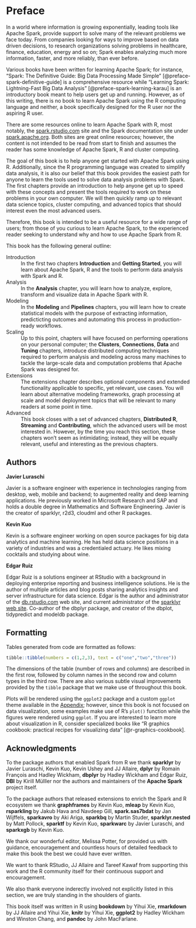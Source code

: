 # Preface {-}

In a world where information is growing exponentially, leading tools like Apache Spark, provide support to solve many of the relevant problems we face today. From companies looking for ways to improve based on data driven decisions, to research organizations solving problems in healthcare, finance, education, energy and so on; Spark enables analyzing much more information, faster, and more reliably, than ever before.

Various books have been written for learning Apache Spark; for instance, "Spark: The Definitive Guide: Big Data Processing Made Simple" [@preface-spark-definitive-guide] is a comprehensive resource while "Learning Spark: Lightning-Fast Big Data Analysis" [@preface-spark-learning-karau] is an introductory book meant to help users get up and running. However, as of this writing, there is no book to learn Apache Spark using the R computing language and neither, a book specifically designed for the R user nor the aspiring R user.

There are some resources online to learn Apache Spark with R, most notably, the [spark.rstudio.com](https://spark.rstudio.com) site and the Spark documentation site under [spark.apache.org](https://spark.apache.org/docs/latest/index.html). Both sites are great online resources; however, the content is not intended to be read from start to finish and assumes the reader has some knowledge of Apache Spark, R and cluster computing.

The goal of this book is to help anyone get started with Apache Spark using R. Additionally, since the R programming language was created to simplify data analysis, it is also our belief that this book provides the easiest path for anyone to learn the tools used to solve data analysis problems with Spark. The first chapters provide an introduction to help anyone get up to speed with these concepts and present the tools required to work on these problems in your own computer. We will then quickly ramp up to relevant data science topics, cluster computing, and advanced topics that should interest even the most advanced users.

Therefore, this book is intended to be a useful resource for a wide range of users; from those of you curious to learn Apache Spark, to the experienced reader seeking to understand why and how to use Apache Spark from R.

This book has the following general outline:

Introduction
: In the first two chapters **Introduction** and **Getting Started**, you will learn about Apache Spark, R and the tools to perform data analysis with Spark and R.

Analysis
: In the **Analysis** chapter, you will learn how to analyze, explore, transform and visualize data in Apache Spark with R.

Modeling
: In the **Modeling** and **Pipelines** chapters, you will learn how to create statistical models with the purpose of extracting information, predicticting outcomes and automating this process in production-ready workflows.

Scaling
: Up to this point, chapters will have focused on performing operations on your personal computer; the **Clusters**, **Connections**, **Data** and **Tuning** chapters, introduce distributed computing techniques required to perform analysis and modeling across many machines to tackle the large-scale data and computation problems that Apache Spark was designed for.

Extensions
: The extensions chapter describes optional components and extended functionality applicable to specific, yet relevant, use cases. You will learn about alternative modeling frameworks, graph processing at scale and model deployment topics that will be relevant to many readers at some point in time.

Advanced
: This book closes with a set of advanced chapters, **Distributed R**, **Streaming** and **Contributing**, which the advanced users will be most interested in. However, by the time you reach this section, these chapters won't seem as intimidating; instead, they will be equally relevant, useful and interesting as the previous chapters.

## Authors {-}

**Javier Luraschi**

Javier is a software engineer with experience in technologies ranging from desktop, web, mobile and backend; to augmented reality and deep learning applications. He previously worked in Microsoft Research and SAP and holds a double degree in Mathematics and Software Engineering. Javier is the creator of sparklyr, r2d3, cloudml and other R packages.

**Kevin Kuo**

Kevin is a software engineer working on open source packages for big data analytics and machine learning. He has held data science positions in a variety of industries and was a credentialed actuary. He likes mixing cocktails and studying about wine.

**Edgar Ruiz**

Edgar Ruiz is a solutions engineer at RStudio with a background in deploying enterprise reporting and business intelligence solutions. He is the author of multiple articles and blog posts sharing analytics insights and server infrastructure for data science. Edgar is the author and administrator of the [db.rstudio.com](https://db.rstudio.com) web site, and current administrator of the [sparklyr web site](https://spark.rstudio.com). Co-author of the dbplyr package, and creator of the dbplot, tidypredict and modeldb package.

## Formatting {-}

Tables generated from code are formatted as follows:

```r
tibble::tibble(numbers = c(1,2,3), text = c("one","two","three"))
```

The dimensions of the table (number of rows and columns) are described in the first row, followed by column names in the second row and column types in the third row. There are also various subtle visual improvements provided by the `tibble` package that we make use of throughout this book.

Plots will be rendered using the `ggplot2` package and a custom `ggplot` theme available in the [Appendix](#appendix-ggplot2-theme); however, since this book is not focused on data visualization, some examples make use of R's `plot()` function while the figures were rendered using `ggplot`. If you are interested to learn more about visualization in R, consider specialized books like "R graphics cookbook: practical recipes for visualizing data" [@r-graphics-cookbook].
 
## Acknowledgments {-}

To the package authors that enabled Spark from R we thank **sparklyr** by Javier Luraschi, Kevin Kuo, Kevin Ushey and JJ Allaire, **dplyr** by Romain François and Hadley Wickham, **dbplyr** by Hadley Wickham and Edgar Ruiz, **DBI** by Kirill Mülller nor the authors and maintainers of the **Apache Spark** project itself.

To the package authors that released extensions to enrich the Spark and R ecosystem we thank **graphframes** by Kevin Kuo, **mleap** by Kevin Kuo, **rsparkling** by Jakub Hava and Navdeep Gill, **spark.sas7bdat** by Jan Wijffels, **sparkavro** by Aki Ariga, **sparkbq** by Martin Studer, **sparklyr.nested** by Matt Pollock, **sparktf** by Kevin Kuo, **sparkwarc** by Javier Luraschi, and **sparkxgb** by Kevin Kuo.

We thank our wonderful editor, Melissa Potter, for provided us with guidance, encouragement and countless hours of detailed feedback to make this book the best we could have ever written.

We want to thank RStudio, JJ Allaire and Tareef Kawaf from supporting this work and the R community itself for their continuous support and encouragement.

We also thank everyone inderectly involved not explicitly listed in this section, we are truly standing in the shoulders of giants.

This book itself was written in R using **bookdown** by Yihui Xie, **rmarkdown** by JJ Allaire and Yihui Xie, 
**knitr** by Yihui Xie, **ggplot2** by Hadley Wickham and Winston Chang, and **pandoc** by John MacFarlane.
